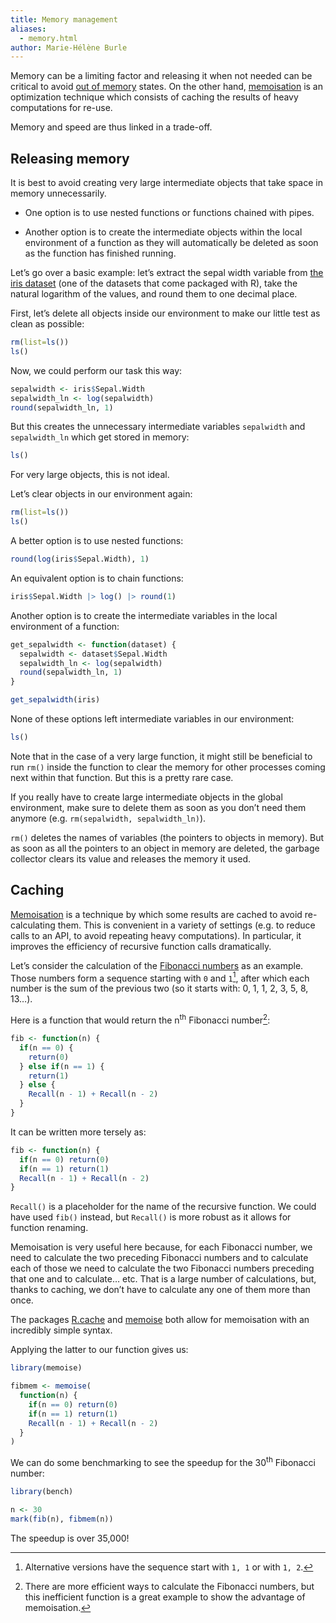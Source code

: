 ```yaml
---
title: Memory management
aliases:
  - memory.html
author: Marie-Hélène Burle
---
```


:::{.def}

Memory can be a limiting factor and releasing it when not needed can be critical to avoid [out of memory](https://en.wikipedia.org/wiki/Out_of_memory) states. On the other hand, [memoisation](https://en.wikipedia.org/wiki/Memoization) is an optimization technique which consists of caching the results of heavy computations for re-use.

Memory and speed are thus linked in a trade-off.

:::

## Releasing memory

It is best to avoid creating very large intermediate objects that take space in memory unnecessarily.

- One option is to use nested functions or functions chained with pipes.

- Another option is to create the intermediate objects within the local environment of a function as they will automatically be deleted as soon as the function has finished running.

Let's go over a basic example: let's extract the sepal width variable from [the iris dataset](https://en.wikipedia.org/wiki/Iris_flower_data_set) (one of the datasets that come packaged with R), take the natural logarithm of the values, and round them to one decimal place.

First, let's delete all objects inside our environment to make our little test as clean as possible:

```r
rm(list=ls())
ls()
```

Now, we could perform our task this way:

```r
sepalwidth <- iris$Sepal.Width
sepalwidth_ln <- log(sepalwidth)
round(sepalwidth_ln, 1)
```

But this creates the unnecessary intermediate variables `sepalwidth` and `sepalwidth_ln` which get stored in memory:

```r
ls()
```

For very large objects, this is not ideal.

Let's clear objects in our environment again:

```r
rm(list=ls())
ls()
```

A better option is to use nested functions:

```r
round(log(iris$Sepal.Width), 1)
```

An equivalent option is to chain functions:

```r
iris$Sepal.Width |> log() |> round(1)
```

Another option is to create the intermediate variables in the local environment of a function:

```r
get_sepalwidth <- function(dataset) {
  sepalwidth <- dataset$Sepal.Width
  sepalwidth_ln <- log(sepalwidth)
  round(sepalwidth_ln, 1)
}

get_sepalwidth(iris)
```

None of these options left intermediate variables in our environment:

```r
ls()
```

Note that in the case of a very large function, it might still be beneficial to run `rm()` inside the function to clear the memory for other processes coming next within that function. But this is a pretty rare case.

If you really have to create large intermediate objects in the global environment, make sure to delete them as soon as you don't need them anymore (e.g. `rm(sepalwidth, sepalwidth_ln)`).

:::{.note}

`rm()` deletes the names of variables (the pointers to objects in memory). But as soon as all the pointers to an object in memory are deleted, the garbage collector clears its value and releases the memory it used.

:::

## Caching

[Memoisation](https://en.wikipedia.org/wiki/Memoization) is a technique by which some results are cached to avoid re-calculating them. This is convenient in a variety of settings (e.g. to reduce calls to an API, to avoid repeating heavy computations). In particular, it improves the efficiency of recursive function calls dramatically.

Let's consider the calculation of the [Fibonacci numbers](https://en.wikipedia.org/wiki/Fibonacci_number) as an example. Those numbers form a sequence starting with `0` and `1`[^1], after which each number is the sum of the previous two (so it starts with: 0, 1, 1, 2, 3, 5, 8, 13...).

[^1]: Alternative versions have the sequence start with `1, 1` or with `1, 2`.

Here is a function that would return the n^th^ Fibonacci number[^2]:

[^2]: There are more efficient ways to calculate the Fibonacci numbers, but this inefficient function is a great example to show the advantage of memoisation.

```.r
fib <- function(n) {
  if(n == 0) {
    return(0)
  } else if(n == 1) {
    return(1)
  } else {
    Recall(n - 1) + Recall(n - 2)
  }
}
```

It can be written more tersely as:

```r
fib <- function(n) {
  if(n == 0) return(0)
  if(n == 1) return(1)
  Recall(n - 1) + Recall(n - 2)
}
```

:::{.note}

`Recall()` is a placeholder for the name of the recursive function. We could have used `fib()` instead, but `Recall()` is more robust as it allows for function renaming.

:::

Memoisation is very useful here because, for each Fibonacci number, we need to calculate the two preceding Fibonacci numbers and to calculate each of those we need to calculate the two Fibonacci numbers preceding that one and to calculate... etc. That is a large number of calculations, but, thanks to caching, we don't have to calculate any one of them more than once.

The packages [R.cache](https://cran.r-project.org/web/packages/R.cache/index.html) and [memoise](https://cran.r-project.org/web/packages/memoise/index.html) both allow for memoisation with an incredibly simple syntax.

Applying the latter to our function gives us:

```r
library(memoise)

fibmem <- memoise(
  function(n) {
    if(n == 0) return(0)
    if(n == 1) return(1)
    Recall(n - 1) + Recall(n - 2)
  }
)
```

We can do some benchmarking to see the speedup for the 30^th^ Fibonacci number:

```r
library(bench)

n <- 30
mark(fib(n), fibmem(n))
```

The speedup is over 35,000!
